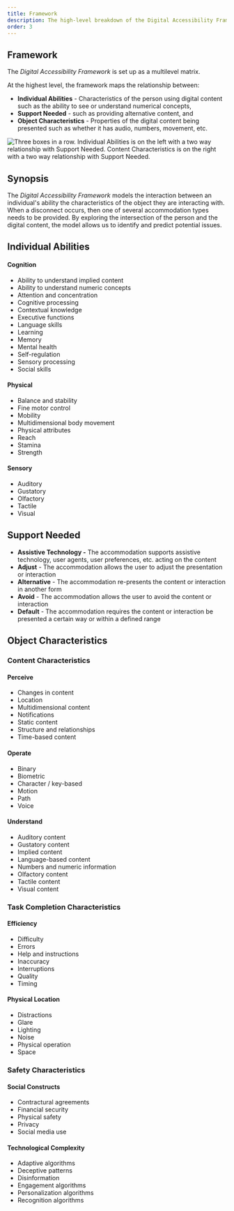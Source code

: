 ```yaml
---
title: Framework
description: The high-level breakdown of the Digital Accessibility Framework
order: 3
---
```



<Section>

# Framework

The _Digital Accessibility Framework_ is set up as a multilevel matrix. 

At the highest level, the framework maps the relationship between:

* **Individual Abilities** \- Characteristics of the person using digital content such as the ability to see or understand numerical concepts,  
* **Support Needed** \- such as providing alternative content, and   
* **Object Characteristics** \- Properties of the digital content being presented such as whether it has audio, numbers, movement, etc.

![Three boxes in a row. Individual Abilities is on the left with a two way relationship with Support Needed. Content Characteristics is on the right with a two way relationship with Support Needed.](/images/daf/framework.svg)

</Section>
<Section>


## Synopsis

The *Digital Accessibility Framework* models the interaction between an individual\'s ability the characteristics of the object they are interacting with. When a disconnect occurs, then one of several accommodation types needs to be provided. By exploring the intersection of the person and the digital content, the model allows us to identify and predict potential issues.

<ImageFigure
  src={overviewImg}
  alt="An overview of the Digital Accessibility Framework"
  class="text-center"
  caption="An overview of the Digital Accessibility Framework"
/>

</Section>
<Section>

## Individual Abilities

#### Cognition

* 	Ability to understand implied content  
* 	Ability to understand numeric concepts  
* 	Attention and concentration  
* 	Cognitive processing  
* 	Contextual knowledge  
* 	Executive functions  
* 	Language skills  
* 	Learning  
* 	Memory  
* 	Mental health  
* 	Self-regulation  
* 	Sensory processing  
* 	Social skills

#### Physical

* 	Balance and stability  
* 	Fine motor control  
* 	Mobility  
* 	Multidimensional body movement  
* 	Physical attributes  
* 	Reach  
* 	Stamina  
* 	Strength

#### Sensory 

* 	Auditory  
* 	Gustatory  
* 	Olfactory  
* 	Tactile  
* 	Visual

</Section>
<Section>

## Support Needed

* **Assistive Technology \-** The accommodation supports assistive technology, user agents, user preferences, etc. acting on the content  
* **Adjust**  \- The accommodation allows the user to adjust the presentation or interaction  
* **Alternative** \- The accommodation re-presents the content or interaction in another form  
* **Avoid** \- The accommodation allows the user to avoid the content or interaction  
* **Default** \- The accommodation requires the content or interaction be presented a certain way or within a defined range

</Section>
<Section>

## Object Characteristics

### Content Characteristics

#### Perceive

* 	Changes in content  
* 	Location  
* 	Multidimensional content  
* 	Notifications  
* 	Static content  
* 	Structure and relationships  
* 	Time-based content

#### Operate

* 	Binary  
* 	Biometric  
* 	Character / key-based  
* 	Motion  
* 	Path  
* 	Voice

#### Understand

* 	Auditory content
* 	Gustatory content
* 	Implied content
* 	Language-based content
* 	Numbers and numeric information
* 	Olfactory content
* 	Tactile content
* 	Visual content

### Task Completion Characteristics

#### Efficiency

* Difficulty  
* Errors  
* Help and instructions  
* Inaccuracy  
* Interruptions  
* Quality  
* Timing

#### Physical Location

* Distractions  
* Glare  
* Lighting  
* Noise  
* Physical operation  
* Space

### Safety Characteristics

#### Social Constructs

* Contractural agreements  
* Financial security  
* Physical safety  
* Privacy  
* Social media use

#### Technological Complexity

* 	Adaptive algorithms  
* 	Deceptive patterns  
* 	Disinformation  
* 	Engagement algorithms  
* 	Personalization algorithms  
* 	Recognition algorithms

</Section>
